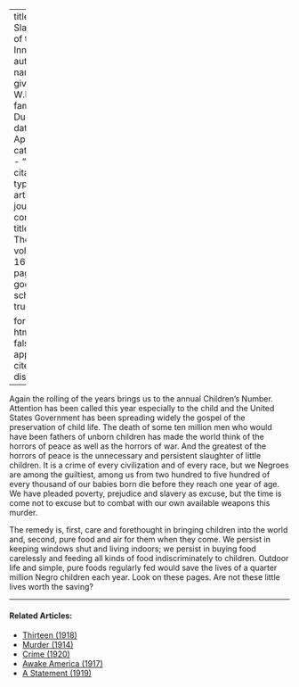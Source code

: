 
---
title: 'The Slaughter of the Innocents'
author:
  - name:
      given: W.E.B.
      family: Du Bois
date: Apr. 1918
categories: 
  - ""
citation: 
  type: article-journal
  container-title: The Crisis
  volume: 16
  issue: 6
  page: 267
google-scholar: true

format:
  html:
    toc: false
    appendix-cite-as: display
---



Again the rolling of the years brings us to the annual Children's Number. Attention has been called this year especially to the child and the United States Government has been spreading widely the gospel of the preservation of child life. The death of some ten million men who would have been fathers of unborn children has made the world think of the horrors of peace as well as the horrors of war. And the greatest of the horrors of peace is the unnecessary and persistent slaughter of little children. It is a crime of every civilization and of every race, but we Negroes are among the guiltiest, among us from two hundred to five hundred of every thousand of our babies born die before they reach one year of age. We have pleaded poverty, prejudice and slavery as excuse, but the time is come not to excuse but to combat with our own available weapons this murder.

The remedy is, first, care and forethought in bringing children into the world and, second, pure food and air for them when they come. We persist in keeping windows shut and living indoors; we persist in buying food carelessly and feeding all kinds of food indiscriminately to children. Outdoor life and simple, pure foods regularly fed would save the lives of a quarter million Negro children each year. Look on these pages. Are not these little lives worth the saving?

<!-- Similar articles start here -->
<div  class="clear-wrap"></div>
<hr>
#### Related Articles:

* [Thirteen (1918)](/Volumes/15/03/thirteen.html)
* [Murder (1914)](/Volumes/09/02/murder.html)
* [Crime (1920)](/Volumes/19/04/crime.html)
* [Awake America (1917)](/Volumes/14/05/awake_america.html)
* [A Statement (1919)](/Volumes/19/01/statement.html)

<!-- Similar articles end here -->